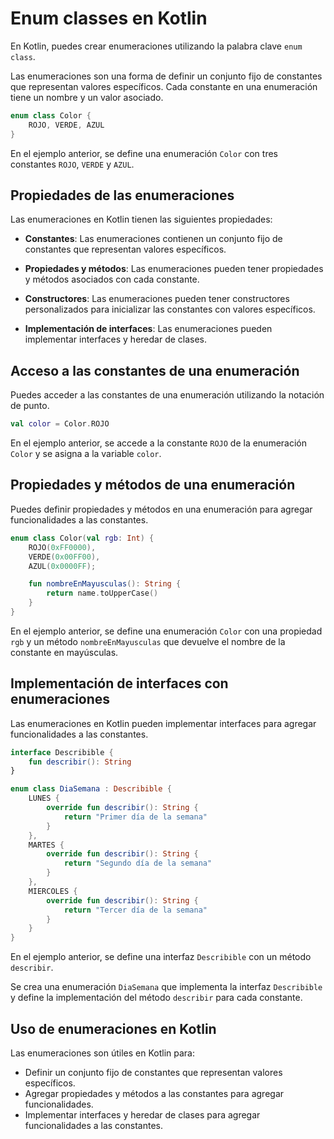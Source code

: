 
# Enum classes en Kotlin

En Kotlin, puedes crear enumeraciones utilizando la palabra clave `enum class`.

Las enumeraciones son una forma de definir un conjunto fijo de constantes que representan valores específicos. Cada constante en una enumeración tiene un nombre y un valor asociado.

```kotlin
enum class Color {
    ROJO, VERDE, AZUL
}
```

En el ejemplo anterior, se define una enumeración `Color` con tres constantes `ROJO`, `VERDE` y `AZUL`.

## Propiedades de las enumeraciones

Las enumeraciones en Kotlin tienen las siguientes propiedades:

- **Constantes**: Las enumeraciones contienen un conjunto fijo de constantes que representan valores específicos.

- **Propiedades y métodos**: Las enumeraciones pueden tener propiedades y métodos asociados con cada constante.

- **Constructores**: Las enumeraciones pueden tener constructores personalizados para inicializar las constantes con valores específicos.

- **Implementación de interfaces**: Las enumeraciones pueden implementar interfaces y heredar de clases.

## Acceso a las constantes de una enumeración

Puedes acceder a las constantes de una enumeración utilizando la notación de punto.

```kotlin
val color = Color.ROJO
```

En el ejemplo anterior, se accede a la constante `ROJO` de la enumeración `Color` y se asigna a la variable `color`.

## Propiedades y métodos de una enumeración

Puedes definir propiedades y métodos en una enumeración para agregar funcionalidades a las constantes.

```kotlin
enum class Color(val rgb: Int) {
    ROJO(0xFF0000),
    VERDE(0x00FF00),
    AZUL(0x0000FF);

    fun nombreEnMayusculas(): String {
        return name.toUpperCase()
    }
}
```

En el ejemplo anterior, se define una enumeración `Color` con una propiedad `rgb` y un método `nombreEnMayusculas` que devuelve el nombre de la constante en mayúsculas.

## Implementación de interfaces con enumeraciones

Las enumeraciones en Kotlin pueden implementar interfaces para agregar funcionalidades a las constantes.

```kotlin
interface Describible {
    fun describir(): String
}

enum class DiaSemana : Describible {
    LUNES {
        override fun describir(): String {
            return "Primer día de la semana"
        }
    },
    MARTES {
        override fun describir(): String {
            return "Segundo día de la semana"
        }
    },
    MIERCOLES {
        override fun describir(): String {
            return "Tercer día de la semana"
        }
    }
}
```

En el ejemplo anterior, se define una interfaz `Describible` con un método `describir`.

Se crea una enumeración `DiaSemana` que implementa la interfaz `Describible` y define la implementación del método `describir` para cada constante.

## Uso de enumeraciones en Kotlin

Las enumeraciones son útiles en Kotlin para:

- Definir un conjunto fijo de constantes que representan valores específicos.
- Agregar propiedades y métodos a las constantes para agregar funcionalidades.
- Implementar interfaces y heredar de clases para agregar funcionalidades a las constantes.
